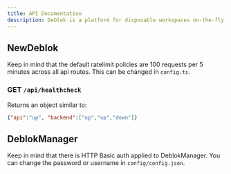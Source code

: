 ```yaml
---
title: API Documentation
description: Deblok is a platform for disposable workspaces on-the-fly.
---
```


## NewDeblok
Keep in mind that the default ratelimit policies are 100 requests per 5 minutes across all api routes. This can be changed in `config.ts`.

### GET `/api/healthcheck`
Returns an object similar to:
```json
{"api":"up", "backend":["up","up","down"]}
```

## DeblokManager
Keep in mind that there is HTTP Basic auth applied to DeblokManager. You can change the password or username in `config/config.json`.

